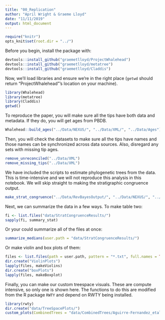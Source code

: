 ```yaml
---
title: "00_Replication"
author: "April Wright & Graeme Lloyd"
date: "11/11/2019"
output: html_document
---
```


```r
require("knitr")
opts_knit$set(root.dir = "../")
```

Before you begin, install the package with:

```r
devtools::install_github("graemetlloyd/ProjectWhalehead")
devtools::install_github("graemetlloyd/metatree")
devtools::install_github("graemetlloyd/Claddis")
```

Now, we'll load libraries and ensure we're in the right place (`getwd` should return "ProjectWhalehead"'s location on your machine).

```r
library(Whalehead)
library(metatree)
library(Claddis)
getwd()
```


To reproduce the paper, you will make sure all the tips have both data and metadata. If they do, you will get ages from PBDB.

```r
Whalehead::build_ages("../Data/NEXUS/", "../Data/XML/", "../Data/Ages")
```

Then, you will check the datasets to make sure all the tips have names and those names can be synchronized across data sources. Also, disregard any sets with missing tip ages.

```r
remove_unreconciled("../Data/XML")
remove_missing_tips("../Data/XML")
```

We have included the scripts to estimate phylogenetic trees from the data. This is time-intensive and we will not reproduce this analysis in this notebook. We will skip straight to making the stratigraphic congruence output.

```r
make_strat_congruence("../Data/RevBayesOutput/", "../Data/NEXUS/", "../Data/Ages/", "../Data/MPTS/", "revbayes_output", "parsimony_out")
```

Next, we can summarize the data in a few ways.  To make table two:

```r
fi <- list.files("data/StratCongruenceResults/")
sapply(fi, summary_stat)
```

Or your could summarize all of the files at once:

```r
summarize_medians(user.path = "data/StratCongruenceResults/")
```

Or make violin and box plots of them:

```r
files <- list.files(path = user.path, pattern = "*.txt", full.names = TRUE, recursive = FALSE)
dir.create("ViolinPlots")
lapply(files, makeViolins)
dir.create("boxPlots")
lapply(files, makeBoxplot)
```

Finally, you can make our custom treespace visuals. These are compute intensive, so only one is shown here. The functions to do this are modified from the R package `RWTY` and depend on RWTY being installed.

```r
library(rwty)
dir.create("data/TreeSpacePlots/")
custom_plots(CombinedTrees = "data/CombinedTrees/Aguirre-Fernandez_etal_2009a.nex", StratFile ="data/StratCongruenceResults/Aguirre-Fernandez_etal_2009a.txt", ext_columns = c("MIG", "Bayes"))
```

